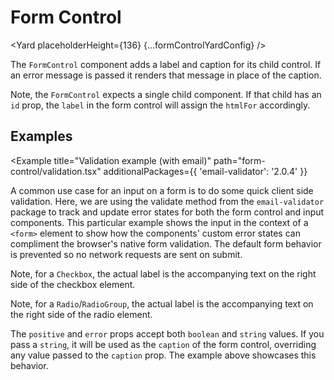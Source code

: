 <!--
Copyright (c) Uber Technologies, Inc.

This source code is licensed under the MIT license found in the
LICENSE file in the root directory of this source tree.
-->






# Form Control

<Yard placeholderHeight={136} {...formControlYardConfig} />

The `FormControl` component adds a label and caption for its child control.
If an error message is passed it renders that message in place of the caption.

Note, the `FormControl` expects a single child component.
If that child has an `id` prop, the `label` in the form control will assign the `htmlFor` accordingly.

## Examples

<Example title="Input" path="form-control/input.tsx">
  <InputExample />
</Example>

<Example title="Textarea" path="form-control/textarea.tsx">
  <TextareaExample />
</Example>

<Example
  title="Validation example (with email)"
  path="form-control/validation.tsx"
  additionalPackages={{ 'email-validator': '2.0.4' }}
>
  <ValidationExample />
</Example>

A common use case for an input on a form is to do some quick client side validation. Here, we are using the validate method from the `email-validator` package to track and update error states for both the form control and input components. This particular example shows the input in the context of a `<form>` element to show how the components' custom error states can compliment the browser's native form validation. The default form behavior is prevented so no network requests are sent on submit.

<Example title="Checkbox" path="form-control/checkbox.tsx">
  <CheckboxExample />
</Example>

Note, for a `Checkbox`, the actual label is the accompanying text on the right side of the checkbox element.

<Example title="RadioGroup" path="form-control/radio-group.tsx">
  <RadioGroupExample />
</Example>

Note, for a `Radio`/`RadioGroup`, the actual label is the accompanying text on the right side of the radio element.

<Example title="Select" path="form-control/select.tsx">
  <SelectExample />
</Example>

<Example title="States" path="form-control/kinds.tsx">
  <Kinds />
</Example>

The `positive` and `error` props accept both `boolean` and `string` values.
If you pass a `string`, it will be used as the `caption` of the form control, overriding any value passed to the `caption` prop.
The example above showcases this behavior.

<Exports component={FormControlExports} title="Form Control exports" path="baseui/form-control" />
